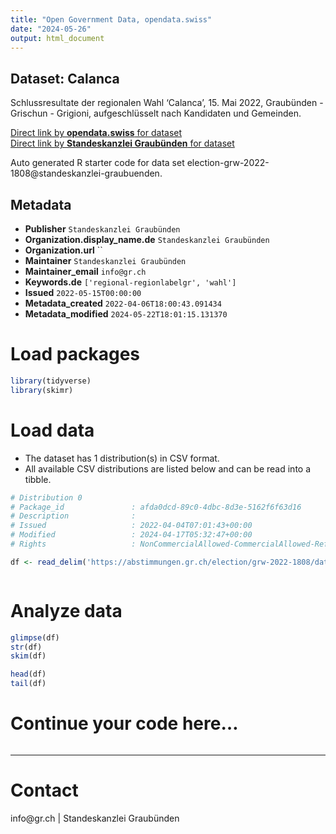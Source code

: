 ```yaml
---
title: "Open Government Data, opendata.swiss"
date: "2024-05-26"
output: html_document
---
```


## Dataset: Calanca

Schlussresultate der regionalen Wahl 'Calanca', 15. Mai 2022, Graubünden - Grischun - Grigioni, aufgeschlüsselt nach Kandidaten und Gemeinden.

[Direct link by **opendata.swiss** for dataset](https://opendata.swiss/de/dataset/calanca)<br>
[Direct link by **Standeskanzlei Graubünden** for dataset](https://abstimmungen.gr.ch/election/grw-2022-1808/data)

Auto generated R starter code for data set election-grw-2022-1808@standeskanzlei-graubuenden.

## Metadata

- **Publisher** `Standeskanzlei Graubünden`
- **Organization.display_name.de** `Standeskanzlei Graubünden`
- **Organization.url** ``
- **Maintainer** `Standeskanzlei Graubünden`
- **Maintainer_email** `info@gr.ch`
- **Keywords.de** `['regional-regionlabelgr', 'wahl']`
- **Issued** `2022-05-15T00:00:00`
- **Metadata_created** `2022-04-06T18:00:43.091434`
- **Metadata_modified** `2024-05-22T18:01:15.131370`


# Load packages

```r

library(tidyverse)
library(skimr)

```

# Load data

-   The dataset has 1 distribution(s) in CSV format.
-   All available CSV distributions are listed below and can be read into a tibble.

```r

# Distribution 0
# Package_id               : afda0dcd-89c0-4dbc-8d3e-5162f6f63d16
# Description              : 
# Issued                   : 2022-04-04T07:01:43+00:00
# Modified                 : 2024-04-17T05:32:47+00:00
# Rights                   : NonCommercialAllowed-CommercialAllowed-ReferenceRequired

df <- read_delim('https://abstimmungen.gr.ch/election/grw-2022-1808/data-csv')



```

# Analyze data

```r

glimpse(df)
str(df)
skim(df)

head(df)
tail(df)

```

# Continue your code here...

```r

```

------------------------------------------------------------------------

# Contact

info@gr.ch | Standeskanzlei Graubünden
